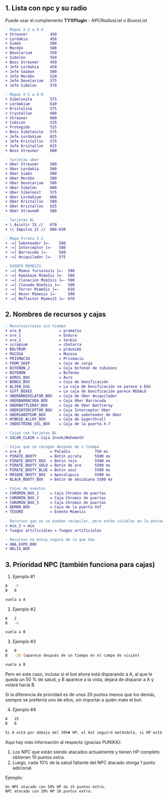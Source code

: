 ## 1. Lista con npc y su radio
Puede usar el complemento **TYXPlugin** - *NPCRadiusList* o *BoxesList*

```diff
- Mapas X-1 a X-4
+ Streuner          450
+ Lordakia          450
+ Simón             500
+ Mordón            500
+ Devolarium        550
+ Sibelón           550
+ Boss Streuner     450
+ Jefe Lordakia     450
+ Jefe Saimon       500
+ Jefe Mordón       520
+ Jefe Devolarium   575
+ Jefe Sibelon      570

- Mapas X-5 a X-8
+ Sibelonita        575
+ Lordakium         610
+ Kristalina        575
+ Crystallon        600
+ Strauner          600
+ Cubicon           525
+ Protegido         525
+ Boss Sibelonita   575
+ Jefe Lordakium    625
+ Jefe Kristallin   575
+ Jefe Kristallon   615
+ Boss Streuner     600

- tarjetas uber
+ Uber Streuner     500
+ Uber Lordakia     500
+ Uber Simón        500
+ Uber Mordón       580
+ Uber Devolarium   500
+ Uber Sibelón      600
+ Uber Sibelonit    575
+ Uber Lordakium    600
+ Uber Kristallin   580
+ Uber Kristallon   625
+ Uber StrauneR     580

- Tarjetas BL
+ \ Asistir IX //   670
+ \\ Impulso II //  600-630

- Mapa Pirata 5-2
+ -=[ Saboteador ]=-    580
+ -=[ Interceptor ]=-   500
+ -=[ Barracuda ]=-     560
+ -=[ Aniquilador ]=-   575

- EVENTO MÍMESIS
+ -=[ Mimos furiosos1s ]=-  590
+ -=[ Kamikaze Mime5is ]=-  580
+ -=[ Clonación Mim3sis ]=- 590
+ -=[ Clonado Mim3sis ]=-   590
+ -=[ Terror Mime5is ]=-    610
+ -=[ Hexor M1mesis ]=-     590
+ -=[ Reflector Mimesi5 ]=- 670
```

## 2. Nombres de recursos y cajas
```diff
- Recursos/cajas sin tiempo
+ ore_0                 = prometio
+ ore_1                 = Enduro
+ ore_2                 = terbio
+ scrapium              = chatarra
+ BOLTRUM               = plásmido
+ MUCOSA                = Mucosa
+ PRISMACIO             = Prismacio
+ FROM_SHIP             = Caja de carga
+ BIFENON_2             = Caja bifenón de cubikons
+ BIFENÓN               = Bifenón
+ AURUS_BOX             = Auro
+ BONUS_BOX             = Caja de bonificación
+ ALIEN_EGG             = La caja de bonificación se parece a EGG
+ GIFT_BOXES            = La caja de bonificación parece REGALO
+ UBERANNIHILATOR_BOX   = Caja de Uber Aniquilador
+ UBERBARRACUDA_BOX     = Caja Uber Barracuda
+ UBERBATTLERAY_BOX     = Caja de Uber Battleray
+ UBERINTERCEPTOR_BOX   = Caja Interceptor Uber
+ UBERSABOTEUR_BOX      = Caja de saboteador de Uber
+ HYBRID_ALLOY_BOX      = Caja de Gygerthrall
+ INDOCTRINE_OIL_BOX    = Caja de la puerta X-7

- Cajas con tarjetas BL
+ SOLAR_CLASH = Caja Invok/Behemoth

- Cajas que se recogen después de x tiempo
+ ore_8             = Paladio           750 ms
+ PIRATE_BOOTY      = Botín pirata      5500 ms
+ PIRATE_BOOTY_RED  = Botín rojo        5500 ms
+ PIRATE_BOOTY_GOLD = Botín de oro      5500 ms
+ PIRATE_BOOTY_BLUE = Botín azul        5500 ms
+ MASQUE_BOOTY_BOX  = Apocalipsis       5500 ms
+ BLACK_BOOTY_BOX   = Botín de obsidiana 5500 ms

- Cajas de eventos
+ CHROMIN_BOX_1     = Caja Chromin de puertas
+ CHROMIN_BOX_2     = Caja Chromin de puertas
+ CHROMIN_BOX_3     = Caja Chromin de puertas
+ DEMON_BOX         = Caja de la puerta VoT
+ TESORO            = Evento Mimesis
  
- Recursos que no se pueden recopilar, pero están visibles en la pestaña de recursos.
+ mio_3 = mio
+ fuegos artificiales = fuegos artificiales

- Recursos no estoy seguro de lo que dan
+ UBA_EXPO_BOX
+ HELIX_BOX
```

## 3. Prioridad NPC (también funciona para cajas)

1. Ejemplo #1
```bash
A   -5
B   0

vuela a A
```

2. Ejemplo #2

```bash
A   2
B   -6

vuela a B
```

3. Ejemplo #3
```bash
A   0
B   -20 (aparece después de un tiempo en el campo de visión)

vuela a B
```
Pero en este caso, incluso si el bot ahora está disparando a A, al que le queda un 50 % de salud, y B aparece a la vista, dejará de disparar a A y volará hacia B.

Si la diferencia de prioridad es de unos 20 puntos menos que los demás, siempre se preferirá uno de ellos, sin importar a quién mate el bot.

4. Ejemplo #4
```bash
A   15
B   0

Si A está por debajo del 50%▼ HP, el bot seguirá matándolo, si HP está por encima del 50%▲, el bot volará hacia B.
```

Aquí hay más información al respecto (gracias PUNIKA):
1. Los NPC que están siendo atacados actualmente y tienen HP completo obtienen 10 puntos extra.
2. Luego, cada 10% de la salud faltante del NPC atacado otorga 1 punto adicional.
 
Ejemplo:

```bash
Un NPC atacado con 50% HP da 15 puntos extra.
NPC atacado con 20% HP 18 puntos extra.
```